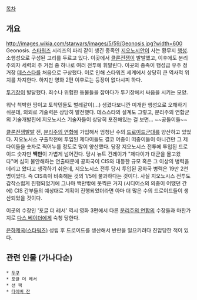 [[목차]]
== 개요 ==
http://images.wikia.com/starwars/images/5/59/Geonosis.jpg?width=600
Geonosis. [[스타워즈]] 시리즈의 파리 같이 생긴 종족인 [[지오노시안]]이 사는 황무지 [[행성]]. 소행성으로 구성된 고리를 두르고 있다. 이곳에서 [[클론전쟁]]이 발발했고, 이후에도 분리주의자 세력의 주 거점 중 하나로 여러 전투에 휘말린다. 이곳의 종족이 행성급 우주 정거장 [[데스스타]]를 처음으로 구상했다. 이로 인해 스타워즈 세계에서 상당히 큰 역사적 위치를 차지한다. 하지만 영화 2편 이후로는 등장이 없다시피 하다.

[[투기장]]이 발달했다. 죄수나 위험한 동물들을 잡아다가 투기장에서 싸움을 시키는 모양.

워낙 척박한 땅이고 토착민들도 벌레같이(...) 생겼다보니깐 미개한 행성으로 오해하기 쉬운데, 의외로 기술력은 상당히 발전했다. 데스스타의 설계도 그렇고, 분리주의 연합군의 기술개발진에 지오노시스 기술자들이 상당히 포진해있는 걸 보면... ~~공돌이들~~ 

[[클론전쟁]]발발 전, [[분리주의 연합]]에 가입해서 엄청난 수의 [[드로이드]]군대를 양산하고 있었다. 지오노시스 구출작전에 투입된 제다이들도 결코 어중이 떠중이들이 아니건만 그 제다이들을 숫자로 찍어누를 정도로 많이 양산했다. 당장 지오노시스 전투에 투입된 드로이드 숫자만 '''백만'''이 가볍게 넘어간다. 당시 뉴트 건레이가 "제다이가 대군을 몰고왔다"며 심히 불안해하는 연출때문에 공화국이 CIS와 대등한 규모 혹은 그 이상의 병력을 데리고 왔다고 생각하기 쉬운데, 지오노시스 전투 당시 투입된 공화국 병력은 19만 2천명이었다. 즉 CIS측이 비축해둔 것의 1/5에 불과하다는 것이다. 사실 지오노시스 전투도 갑작스럽게 진행되었기에 그나마 백만밖에 못찍은 거지 (시디어스의 의중이 어땠던 간에) CIS 간부들의 예상대로 계획이 진행되었더라면 아마 더 많은 수의 드로이드들이 생산되었을 것이다.

이곳의 수장인 '포글 더 레서' 역시 영화 3편에서 다른 [[분리주의 연합]]의 수장들과 마찬가지로 [[다스 베이더]]에게 숙청 당한다.

[[은하제국(스타워즈)]] 성립 후 드로이드를 생산해서 반란을 일으키려다 진압당한 적이 있다.

== 관련 인물 (가나다순) ==
 * [[두쿠]]
 * 포글 더 레서
 * 선 팩
 * [[타이버 잔]]
